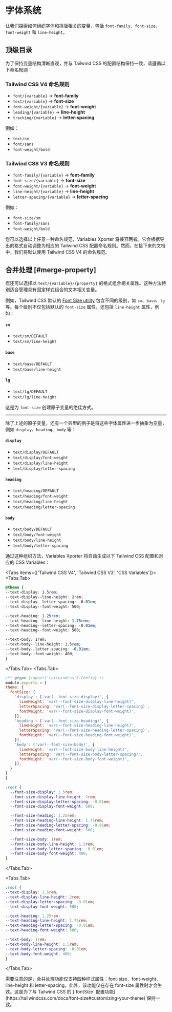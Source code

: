 
# 字体系统

让我们探索如何组织字体和排版相关的变量，包括 `font-family`、`font-size`、`font-weight` 和 `line-height`。

## 顶级目录

为了保持变量结构清晰直观，并与 Tailwind CSS 的配置结构保持一致，请遵循以下命名规则：

### Tailwind CSS V4 命名规则

- `font/{variable}` -> **font-family**
- `text/{variable}` -> **font-size**
- `font-weight/{variable}` -> **font-weight**
- `leading/{variable}` -> **line-height**
- `tracking/{variable}` -> **letter-spacing**

例如：
- `text/sm`
- `font/sans`
- `font-weight/bold`

### Tailwind CSS V3 命名规则

- `font-family/{variable}` -> **font-family**
- `font-size/{variable}` -> **font-size**
- `font-weight/{variable}` -> **font-weight**
- `line-height/{variable}` -> **line-height**
- `letter-spacing/{variable}` -> **letter-spacing**

例如：
- `font-size/sm`
- `font-family/sans`
- `font-weight/bold`


<Callout emoji="💡">
您可以选择以上任意一种命名规范，Variables Xporter 将兼容两者。它会根据导出的格式自动调整为相应的 Tailwind CSS 配置命名规则。然而，在接下来的文档中，我们将默认使用 Tailwind CSS V4 的命名规范。
</Callout>

## 合并处理 [#merge-property]

您还可以选择以 `text/{variable}/{property}` 的格式组合相关属性。这种方法特别适合管理具有固定样式组合的文本相关变量。

例如，Tailwind CSS 默认的 [Font Size utility](https://tailwindcss.com/docs/font-size) 包含不同的级别，如 `sm`、`base`、`lg` 等。每个级别不仅包括默认的 `font-size` 属性，还包括 `line-height` 属性，例如：

#### `sm`

- `text/sm/DEFAULT`
- `text/sm/line-height`

#### `base`

- `text/base/DEFAULT`
- `text/base/line-height`

#### `lg`

- `text/lg/DEFAULT`
- `text/lg/line-height`

这是为 `font-size` 创建原子变量的绝佳方式。

---

除了上述的原子变量，还有一个典型的例子是将这些字体属性进一步抽象为变量，例如 `display`、`heading`、`body` 等：

#### `display`

- `text/display/DEFAULT`
- `text/display/font-weight`
- `text/display/line-height`
- `text/display/letter-spacing`

#### `heading`

- `text/heading/DEFAULT`
- `text/heading/font-weight`
- `text/heading/line-height`
- `text/heading/letter-spacing`

#### `body`

- `text/body/DEFAULT`
- `text/body/font-weight`
- `text/body/line-height`
- `text/body/letter-spacing`

通过这种组织方法，Variables Xporter 将自动生成以下 Tailwind CSS 配置和对应的 CSS Variables：

<Tabs items={['Tailwind CSS V4', 'Tailwind CSS V3', 'CSS Variables']}>
  <Tabs.Tab>
  ```css
@theme {
  --text-display: 1.5rem;
  --text-display--line-height: 2rem;
  --text-display--letter-spacing: -0.01em;
  --text-display--font-weight: 500;

  --text-heading: 1.25rem;
  --text-heading--line-height: 1.75rem;
  --text-heading--letter-spacing: -0.01em;
  --text-heading--font-weight: 500;

  --text-body: 1rem;
  --text-body--line-height: 1.5rem;
  --text-body--letter-spacing: -0.01em;
  --text-body--font-weight: 400;
}
```
  </Tabs.Tab>
  <Tabs.Tab>
  ```js
/** @type {import('tailwindcss').Config} */
module.exports = {
  theme: {
    fontSize: {
      'display': ['var(--font-size-display)', {
        lineHeight: 'var(--font-size-display-line-height)',
        letterSpacing: 'var(--font-size-display-letter-spacing)',
        fontWeight: 'var(--font-size-display-font-weight)',
      }],
      'heading': ['var(--font-size-heading)', {
        lineHeight: 'var(--font-size-heading-line-height)',
        letterSpacing: 'var(--font-size-heading-letter-spacing)',
        fontWeight: 'var(--font-size-heading-font-weight)',
      }],
      'body': ['var(--font-size-body)', {
        lineHeight: 'var(--font-size-body-line-height)',
        letterSpacing: 'var(--font-size-body-letter-spacing)',
        fontWeight: 'var(--font-size-body-font-weight)',
      }],
    }
  }
}
```
```css
:root {
  --font-size-display: 1.5rem;
  --font-size-display-line-height: 2rem;
  --font-size-display-letter-spacing: -0.01em;
  --font-size-display-font-weight: 500;

  --font-size-heading: 1.25rem;
  --font-size-heading-line-height: 1.75rem;
  --font-size-heading-letter-spacing: -0.01em;
  --font-size-heading-font-weight: 500;

  --font-size-body: 1rem;
  --font-size-body-line-height: 1.5rem;
  --font-size-body-letter-spacing: -0.01em;
  --font-size-body-font-weight: 400;
}
```
  </Tabs.Tab>

  <Tabs.Tab>
  ```css
:root {
  --text-display: 1.5rem;
  --text-display-line-height: 2rem;
  --text-display-letter-spacing: -0.01em;
  --text-display-font-weight: 500;

  --text-heading: 1.25rem;
  --text-heading-line-height: 1.75rem;
  --text-heading-letter-spacing: -0.01em;
  --text-heading-font-weight: 500;

  --text-body: 1rem;
  --text-body-line-height: 1.5rem;
  --text-body-letter-spacing: -0.01em;
  --text-body-font-weight: 400;
}
```
  </Tabs.Tab>
</Tabs>


<Callout type="warning" emoji="⚠️">
需要注意的是，合并处理功能仅支持四种样式属性：font-size、font-weight、line-height 和 letter-spacing。此外，该功能仅在存在 font-size 属性时才会生效。这是为了与 Tailwind CSS 的 [`fontSize` 配置功能](https://tailwindcss.com/docs/font-size#customizing-your-theme) 保持一致。
</Callout>
